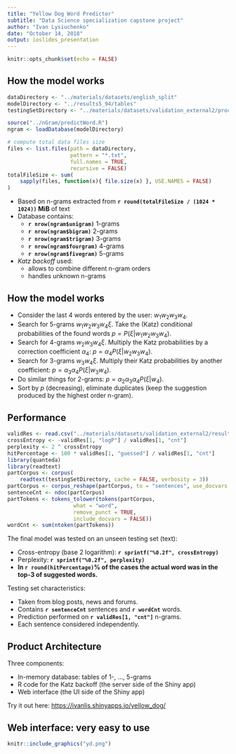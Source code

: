 ```yaml
---
title: "Yellow Dog Word Predictor"
subtitle: "Data Science specialization capstone project"
author: "Ivan Lysiuchenko"
date: "October 14, 2018"
output: ioslides_presentation
---
```


```r
knitr::opts_chunk$set(echo = FALSE)
```

## How the model works

```r
dataDirectory <- "../materials/datasets/english_split"
modelDirectory <- "../results5_94/tables"
testingSetDirectory <- "../materials/datasets/validation_external2/processed"

source("../nGram/predictWord.R")
ngram <- loadDatabase(modelDirectory)

# compute total data files size
files <- list.files(path = dataDirectory, 
                    pattern = "*.txt", 
                    full.names = TRUE, 
                    recursive = FALSE)
totalFileSize <- sum(
    sapply(files, function(x){ file.size(x) }, USE.NAMES = FALSE)
)
```

- Based on n-grams extracted from **`r round(totalFileSize / (1024 * 1024))` MiB** of text
- Database contains:
    - **`r nrow(ngram$unigram)`** 1-grams
    - **`r nrow(ngram$bigram)`** 2-grams
    - **`r nrow(ngram$trigram)`** 3-grams
    - **`r nrow(ngram$fourgram)`** 4-grams
    - **`r nrow(ngram$fivegram)`** 5-grams
- *Katz backoff* used:
    - allows to combine different n-gram orders
    - handles unknown n-grams

## How the model works

- Consider the last 4 words entered by the user: $w_{1}w_{2}w_{3}w_{4}$.
- Search for 5-grams $w_{1}w_{2}w_{3}w_{4}\xi$.
Take the (Katz) conditional probabilities of the found words
$p = P(\xi | w_{1}w_{2}w_{3}w_{4})$.
- Search for 4-grams $w_{2}w_{3}w_{4}\xi$.
Multiply the Katz probabilities by a correction coefficient $\alpha_{4}$: $p = \alpha_{4}P(\xi | w_{2}w_{3}w_{4})$.
- Search for 3-grams $w_{3}w_{4}\xi$.
Multiply their Katz probabilities by another coefficient: $p = \alpha_{3}\alpha_{4}P(\xi | w_{3}w_{4})$.
- Do similar things for 2-grams: $p = \alpha_{2}\alpha_{3}\alpha_{4}P(\xi | w_{4})$.
- Sort by *p* (decreasing), eliminate duplicates (keep the suggestion produced by the highest order n-gram).

## Performance

```r
validRes <- read.csv("../materials/datasets/validation_external2/result5_94.csv")
crossEntropy <- -validRes[1, "logP"] / validRes[1, "cnt"]
perplexity <- 2 ^ crossEntropy
hitPercentage <- 100 * validRes[1, "guessed"] / validRes[1, "cnt"]
library(quanteda)
library(readtext)
partCorpus <- corpus(
    readtext(testingSetDirectory, cache = FALSE, verbosity = 3))
partCorpus <- corpus_reshape(partCorpus, to = "sentences", use_docvars = FALSE)
sentenceCnt <- ndoc(partCorpus)
partTokens <- tokens_tolower(tokens(partCorpus, 
                     what = "word", 
                     remove_punct = TRUE, 
                     include_docvars = FALSE))
wordCnt <- sum(ntoken(partTokens))
```

The final model was tested on an unseen testing set (text):

- Cross-entropy (base 2 logarithm): **`r sprintf("%0.2f", crossEntropy)`**
- Perplexity: **`r sprintf("%0.2f", perplexity)`**
- **In `r round(hitPercentage)`% of the cases the actual word was in the top-3 of suggested words.**

Testing set characteristics:

- Taken from blog posts, news and forums.
- Contains **`r sentenceCnt`** sentences and **`r wordCnt`** words.
- Prediction performed on **`r validRes[1, "cnt"]`** n-grams.
- Each sentence considered independently.

## Product Architecture

Three components:

- In-memory database: tables of 1-, ..., 5-grams
- R code for the Katz backoff (the server side of the Shiny app)
- Web interface (the UI side of the Shiny app)

Try it out here: [https://ivanlis.shinyapps.io/yellow_dog/](https://ivanlis.shinyapps.io/yellow_dog/)

## Web interface: very easy to use

```r
knitr::include_graphics("yd.png")
```
